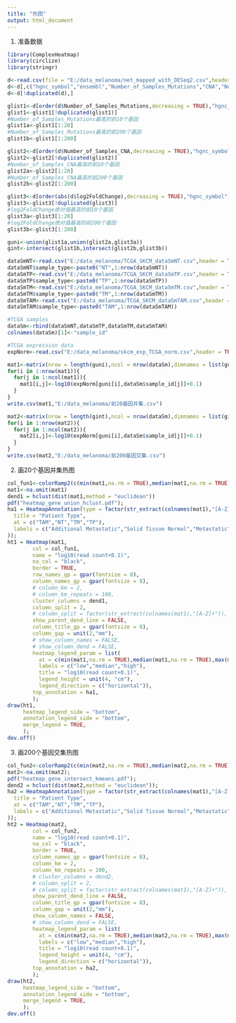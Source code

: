 ```yaml
---
title: "热图"
output: html_document
---
```

1. 准备数据
```r
library(ComplexHeatmap)
library(circlize)
library(stringr)

d<-read.csv(file = "E:/data_melanoma/net_mapped_with_DESeq2.csv",header = TRUE)
d<-d[,c("hgnc_symbol","ensembl","Number_of_Samples_Mutations","CNA","Number_of_Samples_CNA","log2FoldChange")]
d<-d[!duplicated(d),]

glist1<-d[order(d$Number_of_Samples_Mutations,decreasing = TRUE),"hgnc_symbol"]
glist1<-glist1[!duplicated(glist1)]
#Number_of_Samples_Mutations最高的前10个基因
glist1a<-glist1[1:20]
#Number_of_Samples_Mutations最高的前200个基因
glist1b<-glist1[1:200]

glist2<-d[order(d$Number_of_Samples_CNA,decreasing = TRUE),"hgnc_symbol"]
glist2<-glist2[!duplicated(glist2)]
#Number_of_Samples_CNA最高的前10个基因
glist2a<-glist2[1:20]
#Number_of_Samples_CNA最高的前200个基因
glist2b<-glist2[1:200]

glist3<-d[order(abs(d$log2FoldChange),decreasing = TRUE),"hgnc_symbol"]
glist3<-glist3[!duplicated(glist3)]
#log2FoldChange绝对值最高的前10个基因
glist3a<-glist3[1:20]
#log2FoldChange绝对值最高的前200个基因
glist3b<-glist3[1:200]

guni<-union(glist1a,union(glist2a,glist3a))
gint<-intersect(glist1b,intersect(glist2b,glist3b))

dataSmNT<-read.csv("E:/data_melanoma/TCGA_SKCM_dataSmNT.csv",header = TRUE)#1
dataSmNT$sample_type<-paste0("NT",1:nrow(dataSmNT))
dataSmTP<-read.csv("E:/data_melanoma/TCGA_SKCM_dataSmTP.csv",header = TRUE)#103
dataSmTP$sample_type<-paste0("TP",1:nrow(dataSmTP))
dataSmTM<-read.csv("E:/data_melanoma/TCGA_SKCM_dataSmTM.csv",header = TRUE)#368
dataSmTM$sample_type<-paste0("TM",1:nrow(dataSmTM))
dataSmTAM<-read.csv("E:/data_melanoma/TCGA_SKCM_dataSmTAM.csv",header = TRUE)#1
dataSmTAM$sample_type<-paste0("TAM",1:nrow(dataSmTAM))

#TCGA samples
dataSm<-rbind(dataSmNT,dataSmTP,dataSmTM,dataSmTAM)
colnames(dataSm)[1]<-"sample_id"

#TCGA expression data
expNorm<-read.csv("E:/data_melanoma/skcm_exp_TCGA_norm.csv",header = TRUE,check.names = FALSE,row.names = 1)

mat1<-matrix(nrow = length(guni),ncol = nrow(dataSm),dimnames = list(guni,dataSm$sample_type))
for(i in 1:nrow(mat1)){
  for(j in 1:ncol(mat1)){
    mat1[i,j]<-log10(expNorm[guni[i],dataSm$sample_id[j]]+0.1)
  }
}
write.csv(mat1,"E:/data_melanoma/前20基因并集.csv")

mat2<-matrix(nrow = length(gint),ncol = nrow(dataSm),dimnames = list(gint,dataSm$sample_type))
for(i in 1:nrow(mat2)){
  for(j in 1:ncol(mat2)){
    mat2[i,j]<-log10(expNorm[guni[i],dataSm$sample_id[j]]+0.1)
  }
}
write.csv(mat2,"E:/data_melanoma/前200基因交集.csv")
```

2. 画20个基因并集热图
```r
col_fun1<-colorRamp2(c(min(mat1,na.rm = TRUE),median(mat1,na.rm = TRUE),max(mat1,na.rm = TRUE)),c("green","white","purple"));
mat1<-na.omit(mat1)
dend1 = hclust(dist(mat1,method = "euclidean"))
pdf("heatmap_gene_union_hclust.pdf");
ha1 = HeatmapAnnotation(type = factor(str_extract(colnames(mat1),"[A-Z]+")),col = list(type = c("TAM"="gray","NT"="black","TM"="brown2","TP"="green3")),annotation_legend_param = list(
  title = "Patient Type",
  at = c("TAM","NT","TM","TP"),
  labels = c("Additional Metastatic","Solid Tissue Normal","Metastatic","Primary Solid Tumor")
));
ht1 = Heatmap(mat1,
        col = col_fun1,
        name = "log10(read count+0.1)",
        na_col = "black",
        border = TRUE,
        row_names_gp = gpar(fontsize = 8),
        column_names_gp = gpar(fontsize = 8),
        # column_km = 2,
        # column_km_repeats = 100,
        cluster_columns = dend1,
        column_split = 2,
        # column_split = factor(str_extract(colnames(mat1),"[A-Z]+")),
        show_parent_dend_line = FALSE,
        column_title_gp = gpar(fontsize = 8),
        column_gap = unit(2,"mm"),
        # show_column_names = FALSE,
        # show_column_dend = FALSE,
        heatmap_legend_param = list(
          at = c(min(mat1,na.rm = TRUE),median(mat1,na.rm = TRUE),max(mat1,na.rm = TRUE)),
          labels = c("low","median","high"),
          title = "log10(read count+0.1)",
          legend_height = unit(4, "cm"),
          legend_direction = c("horizontal")),
        top_annotation = ha1,
        );
draw(ht1,
     heatmap_legend_side = "bottom",
     annotation_legend_side = "bottom",
     merge_legend = TRUE,
     );
dev.off()
```

3. 画200个基因交集热图
```r
col_fun2<-colorRamp2(c(min(mat2,na.rm = TRUE),median(mat2,na.rm = TRUE),max(mat2,na.rm = TRUE)),c("green","white","purple"));
mat2<-na.omit(mat2);
pdf("heatmap_gene_intersect_kmeans.pdf");
dend2 = hclust(dist(mat2,method = "euclidean"));
ha2 = HeatmapAnnotation(type = factor(str_extract(colnames(mat1),"[A-Z]+")),col = list(type = c("TAM"="gray","NT"="black","TM"="brown2","TP"="green3")),annotation_legend_param = list(
  title = "Patient Type",
  at = c("TAM","NT","TM","TP"),
  labels = c("Additional Metastatic","Solid Tissue Normal","Metastatic","Primary Solid Tumor")
));
ht2 = Heatmap(mat2,
        col = col_fun2,
        name = "log10(read count+0.1)",
        na_col = "black",
        border = TRUE,
        column_names_gp = gpar(fontsize = 8),
        column_km = 2,
        column_km_repeats = 100,
        # cluster_columns = dend2,
        # column_split = 2,
        # column_split = factor(str_extract(colnames(mat1),"[A-Z]+")),
        show_parent_dend_line = FALSE,
        column_title_gp = gpar(fontsize = 8),
        column_gap = unit(2,"mm"),
        show_column_names = FALSE,
        # show_column_dend = FALSE,
        heatmap_legend_param = list(
          at = c(min(mat2,na.rm = TRUE),median(mat2,na.rm = TRUE),max(mat2,na.rm = TRUE)),
          labels = c("low","median","high"),
          title = "log10(read count+0.1)",
          legend_height = unit(4, "cm"),
          legend_direction = c("horizontal")),
        top_annotation = ha2,
        );
draw(ht2,
     heatmap_legend_side = "bottom",
     annotation_legend_side = "bottom",
     merge_legend = TRUE,
     );
dev.off()
```

